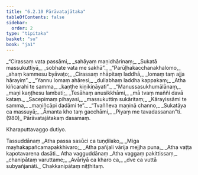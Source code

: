 ```yaml
---
title: "6.2.10 Pārāvatajātaka"
tableOfContents: false
sidebar:
  order: 2
type: "tipitaka"
basket: "su"
book: "ja1"
---
```



<DynamicBreadcrumb />

<Division number="135" book="ja1" bookNo="22" page="326">

<Paragraph number="1473" type="verses" book="ja1">
_“Cirassaṃ vata passāmi,_  
_sahāyaṃ maṇidhārinaṃ;_  
_Sukatā massukuttiyā,_  
_sobhate vata me sakhā”._  

</Paragraph>

</Division>
<Division number="136" book="ja1" bookNo="22" page="326">

<Paragraph number="1474" type="verses" book="ja1">
_“Parūḷhakacchanakhalomo,_  
_ahaṃ kammesu byāvaṭo;_  
_Cirassaṃ nhāpitaṃ laddhā,_  
_lomaṃ taṃ ajja hārayiṃ”._  

</Paragraph>

</Division>
<Division number="137" book="ja1" bookNo="22" page="326">

<Paragraph number="1475" type="verses" book="ja1">
_“Yannu lomaṃ ahāresi,_  
_dullabhaṃ laddha kappakaṃ;_  
_Atha kiñcarahi te samma,_  
_kaṇṭhe kiṇikiṇāyati”._  

</Paragraph>

</Division>
<Division number="138" book="ja1" bookNo="22" page="326">

<Paragraph number="1476" type="verses" book="ja1">
_“Manussasukhumālānaṃ,_  
_maṇi kaṇṭhesu lambati;_  
_Tesāhaṃ anusikkhāmi,_  
_mā tvaṃ maññi davā kataṃ._  

</Paragraph>

</Division>
<Division number="139" book="ja1" bookNo="22" page="326">

<Paragraph number="1477" type="verses" book="ja1">
_Sacepimaṃ pihayasi,_  
_massukuttiṃ sukāritaṃ;_  
_Kārayissāmi te samma,_  
_maṇiñcāpi dadāmi te”._  

</Paragraph>

</Division>
<Division number="140" book="ja1" bookNo="22" page="326">

<Paragraph number="1478" type="verses" book="ja1">
_“Tvaññeva maṇinā channo,_  
_Sukatāya ca massuyā;_  
_Āmanta kho taṃ gacchāmi,_  
_Piyaṃ me tavadassanan”ti. (980)_  


</Paragraph>
</Division>

<Paragraph number="1479" type="center" book="ja1">
Pārāvatajātakaṃ dasamaṃ.

  
Kharaputtavaggo dutiyo.



</Paragraph>

<Paragraph number="1480" type="center" book="ja1">
Tassuddānaṃ


</Paragraph>

<Paragraph number="1481" type="verses" book="ja1">
_Atha passa sasūci ca tuṇḍilako,_  
_Miga mayhakapañcamapakkhivaro;_  
_Atha pañjali vārija mejjha puna,_  
_Atha vaṭṭa kapotavarena dasāti._  


</Paragraph>

<Paragraph number="1482" type="center" book="ja1">
Atha vagguddānaṃ


</Paragraph>

<Paragraph number="1483" type="verses" book="ja1">
_Atha vaggaṃ pakittissaṃ,_  
_chanipātaṃ varuttame;_  
_Avāriyā ca kharo ca,_  
_dve ca vuttā subyañjanāti._  


</Paragraph>

<Paragraph number="1484" type="center" book="ja1">
Chakkanipātaṃ niṭṭhitaṃ.
</Paragraph>